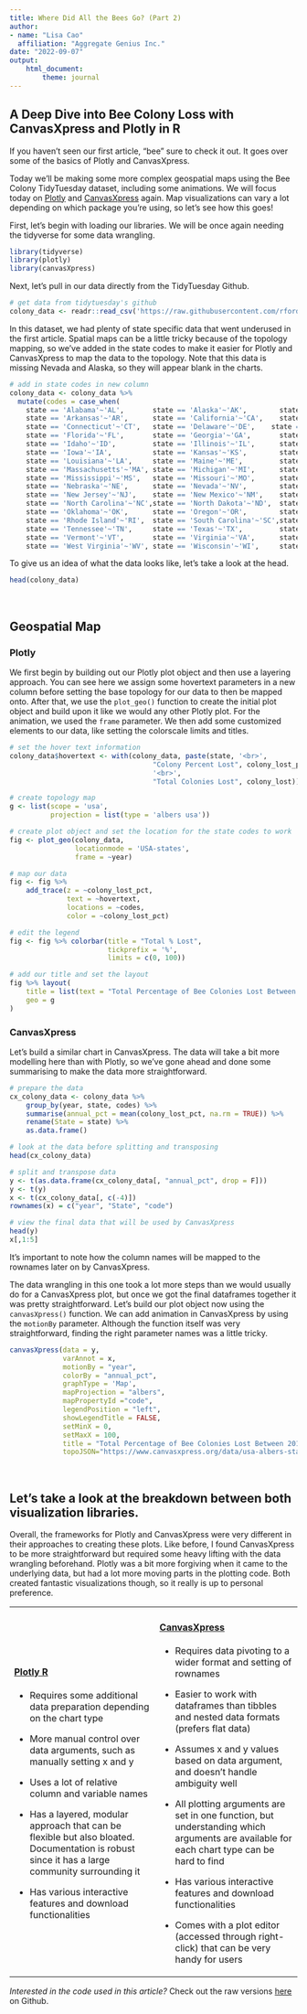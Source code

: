 ```yaml
---
title: Where Did All the Bees Go? (Part 2)
author:
- name: "Lisa Cao"
  affiliation: "Aggregate Genius Inc."
date: "2022-09-07"
output: 
    html_document:
        theme: journal
---
```


## A Deep Dive into Bee Colony Loss with CanvasXpress and Plotly in R

If you haven't seen our first article, "bee" sure to check it out. It goes over some of the basics of Plotly and CanvasXpress.

Today we'll be making some more complex geospatial maps using the Bee Colony TidyTuesday dataset, including some animations. We will focus today on [Plotly](https://plotly.com/r/) and [CanvasXpress](https://canvasxpress.org/index.html) again. Map visualizations can vary a lot depending on which package you're using, so let's see how this goes!

First, let's begin with loading our libraries. We will be once again needing the tidyverse for some data wrangling.

```r
library(tidyverse)
library(plotly)
library(canvasXpress)
```

Next, let's pull in our data directly from the TidyTuesday Github.

```r
# get data from tidytuesday's github 
colony_data <- readr::read_csv('https://raw.githubusercontent.com/rfordatascience/tidytuesday/master/data/2022/2022-01-11/colony.csv')

```

In this dataset, we had plenty of state specific data that went underused in the first article. Spatial maps can be a little tricky because of the topology mapping, so we've added in the state codes to make it easier for Plotly and CanvasXpress to map the data to the topology. Note that this data is missing Nevada and Alaska, so they will appear blank in the charts.

```r
# add in state codes in new column
colony_data <- colony_data %>%
  mutate(codes = case_when(
    state == 'Alabama'~'AL',       state == 'Alaska'~'AK',        state == 'Arizona'~'AZ',
    state == 'Arkansas'~'AR',      state == 'California'~'CA',    state == 'Colorado'~'CO',        
    state == 'Connecticut'~'CT',   state == 'Delaware'~'DE',    state == 'District of Columbia'~'DC',
    state == 'Florida'~'FL',       state == 'Georgia'~'GA',       state == 'Hawaii'~'HI',        
    state == 'Idaho'~'ID',         state == 'Illinois'~'IL',      state == 'Indiana'~'IN',
    state == 'Iowa'~'IA',          state == 'Kansas'~'KS',        state == 'Kentucky'~'KY',      
    state == 'Louisiana'~'LA',     state == 'Maine'~'ME',         state == 'Maryland'~'MD',
    state == 'Massachusetts'~'MA', state == 'Michigan'~'MI',      state == 'Minnesota'~'MN',
    state == 'Mississippi'~'MS',   state == 'Missouri'~'MO',      state == 'Montana'~'MT',
    state == 'Nebraska'~'NE',      state == 'Nevada'~'NV',        state == 'New Hampshire'~'NH',
    state == 'New Jersey'~'NJ',    state == 'New Mexico'~'NM',    state == 'New York'~'NY',        
    state == 'North Carolina'~'NC',state == 'North Dakota'~'ND',  state == 'Ohio'~'OH',       
    state == 'Oklahoma'~'OK',      state == 'Oregon'~'OR',        state == 'Pennsylvania'~'PA',
    state == 'Rhode Island'~'RI',  state == 'South Carolina'~'SC',state == 'South Dakota'~'SD',
    state == 'Tennessee'~'TN',     state == 'Texas'~'TX',         state == 'Utah'~'UT',
    state == 'Vermont'~'VT',       state == 'Virginia'~'VA',      state == 'Washington'~'WA',
    state == 'West Virginia'~'WV', state == 'Wisconsin'~'WI',     state == 'Wyoming'~'WY'))
```

To give us an idea of what the data looks like, let's take a look at the head.

```r
head(colony_data)
```

<br/>

## Geospatial Map {.tabset .tabset-pills}

### Plotly

We first begin by building out our Plotly plot object and then use a layering approach. You can see here we assign some hovertext parameters in a new column before setting the base topology for our data to then be mapped onto. After that, we use the `plot_geo()` function to create the initial plot object and build upon it like we would any other Plotly plot. For the animation, we used the `frame` parameter. We then add some customized elements to our data, like setting the colorscale limits and titles.

```r

# set the hover text information
colony_data$hovertext <- with(colony_data, paste(state, '<br>',
                                   "Colony Percent Lost", colony_lost_pct,
                                   '<br>',
                                   "Total Colonies Lost", colony_lost))

# create topology map
g <- list(scope = 'usa',
          projection = list(type = 'albers usa'))

# create plot object and set the location for the state codes to work
fig <- plot_geo(colony_data,
                locationmode = 'USA-states',
                frame = ~year)

# map our data
fig <- fig %>%
    add_trace(z = ~colony_lost_pct,
              text = ~hovertext,
              locations = ~codes,
              color = ~colony_lost_pct)

# edit the legend 
fig <- fig %>% colorbar(title = "Total % Lost",
                        tickprefix = '%',
                        limits = c(0, 100))

# add our title and set the layout
fig %>% layout(
    title = list(text = "Total Percentage of Bee Colonies Lost Between 2015 - 2021"),
    geo = g
)
```

### CanvasXpress

Let's build a similar chart in CanvasXpress. The data will take a bit more modelling here than with Plotly, so we've gone ahead and done some summarising to make the data more straightforward.

```r
# prepare the data
cx_colony_data <- colony_data %>%
    group_by(year, state, codes) %>% 
    summarise(annual_pct = mean(colony_lost_pct, na.rm = TRUE)) %>%
    rename(State = state) %>% 
    as.data.frame()

# look at the data before splitting and transposing
head(cx_colony_data)
```

```r
# split and transpose data 
y <- t(as.data.frame(cx_colony_data[, "annual_pct", drop = F]))
y <- t(y)
x <- t(cx_colony_data[, c(-4)])
rownames(x) = c("year", "State", "code")

# view the final data that will be used by CanvasXpress
head(y)
x[,1:5]
```

It's important to note how the column names will be mapped to the rownames later on by CanvasXpress.

The data wrangling in this one took a lot more steps than we would usually do for a CanvasXpress plot, but once we got the final dataframes together it was pretty straightforward. Let's build our plot object now using the `canvasXpress()` function. We can add animation in CanvasXpress by using the `motionBy` parameter. Although the function itself was very straightforward, finding the right parameter names was a little tricky.

```r
canvasXpress(data = y,
             varAnnot = x,
             motionBy = "year",
             colorBy = "annual_pct",
             graphType = 'Map',
             mapProjection = "albers",
             mapPropertyId ="code",
             legendPosition = "left",
             showLegendTitle = FALSE,
             setMinX = 0,
             setMaxX = 100,
             title = "Total Percentage of Bee Colonies Lost Between 2015 - 2021",
             topoJSON="https://www.canvasxpress.org/data/usa-albers-states.json")
```

<br/>

## Let's take a look at the breakdown between both visualization libraries.

Overall, the frameworks for Plotly and CanvasXpress were very different in their approaches to creating these plots. Like before, I found CanvasXpress to be more straightforward but required some heavy lifting with the data wrangling beforehand. Plotly was a bit more forgiving when it came to the underlying data, but had a lot more moving parts in the plotting code. Both created fantastic visualizations though, so it really is up to personal preference.


+--------------------------------------------------------------------------------------------------------------------------------------------------+---------------------------------------------------------------------------------------------------------------------------------------------+
| #### [**Plotly R**](https://plotly.com/r/)                                                                                                       | #### [**CanvasXpress**](https://canvasxpress.org/index.html)                                                                                |
|                                                                                                                                                  |                                                                                                                                             |
| -   Requires some additional data preparation depending on the chart type                                                                        | -   Requires data pivoting to a wider format and setting of rownames                                                                        |
|                                                                                                                                                  |                                                                                                                                             |
| -   More manual control over data arguments, such as manually setting x and y                                                                    | -   Easier to work with dataframes than tibbles and nested data formats (prefers flat data)                                                 |
|                                                                                                                                                  |                                                                                                                                             |
| -   Uses a lot of relative column and variable names                                                                                             | -   Assumes x and y values based on data argument, and doesn't handle ambiguity well                                                        |
|                                                                                                                                                  |                                                                                                                                             |
| -   Has a layered, modular approach that can be flexible but also bloated. Documentation is robust since it has a large community surrounding it | -   All plotting arguments are set in one function, but understanding which arguments are available for each chart type can be hard to find |
|                                                                                                                                                  |                                                                                                                                             |
| -   Has various interactive features and download functionalities                                                                                | -   Has various interactive features and download functionalities                                                                           |
|                                                                                                                                                  |                                                                                                                                             |
|                                                                                                                                                  | -   Comes with a plot editor (accessed through right-click) that can be very handy for users                                                |
+--------------------------------------------------------------------------------------------------------------------------------------------------+---------------------------------------------------------------------------------------------------------------------------------------------+

_Interested in the code used in this article?_ Check out the raw versions [here](https://github.com/Aggregate-Genius/canvasXpress-articles) on Github.
